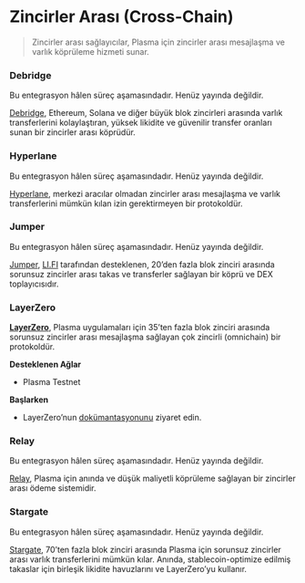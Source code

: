 # Zincirler Arası (Cross-Chain)

> Zincirler arası sağlayıcılar, Plasma için zincirler arası mesajlaşma ve varlık köprüleme hizmeti sunar.

### Debridge

<Warning>
  Bu entegrasyon hâlen süreç aşamasındadır. Henüz yayında değildir.
</Warning>

[Debridge](https://debridge.finance/), Ethereum, Solana ve diğer büyük blok zincirleri arasında varlık transferlerini kolaylaştıran, yüksek likidite ve güvenilir transfer oranları sunan bir zincirler arası köprüdür.

### Hyperlane

<Warning>
  Bu entegrasyon hâlen süreç aşamasındadır. Henüz yayında değildir.
</Warning>

[Hyperlane](https://hyperlane.xyz/), merkezi aracılar olmadan zincirler arası mesajlaşma ve varlık transferlerini mümkün kılan izin gerektirmeyen bir protokoldür.

### Jumper

<Warning>
  Bu entegrasyon hâlen süreç aşamasındadır. Henüz yayında değildir.
</Warning>

[Jumper](https://jumper.exchange/), [LI.FI](http://LI.FI) tarafından desteklenen, 20’den fazla blok zinciri arasında sorunsuz zincirler arası takas ve transferler sağlayan bir köprü ve DEX toplayıcısıdır.

### LayerZero

[**LayerZero**](https://layerzero.network/), Plasma uygulamaları için 35’ten fazla blok zinciri arasında sorunsuz zincirler arası mesajlaşma sağlayan çok zincirli (omnichain) bir protokoldür.

**Desteklenen Ağlar**

* Plasma Testnet

**Başlarken**

* LayerZero’nun [dokümantasyonunu](https://docs.layerzero.network/v1/developers/evm/evm-guides/send-messages) ziyaret edin.

### Relay

<Warning>
  Bu entegrasyon hâlen süreç aşamasındadır. Henüz yayında değildir.
</Warning>

[Relay](https://relay.link/bridge), Plasma için anında ve düşük maliyetli köprüleme sağlayan bir zincirler arası ödeme sistemidir.

### Stargate

<Warning>
  Bu entegrasyon hâlen süreç aşamasındadır. Henüz yayında değildir.
</Warning>

[Stargate](https://stargate.finance/overview), 70’ten fazla blok zinciri arasında Plasma için sorunsuz zincirler arası varlık transferlerini mümkün kılar. Anında, stablecoin-optimize edilmiş takaslar için birleşik likidite havuzlarını ve LayerZero’yu kullanır.
